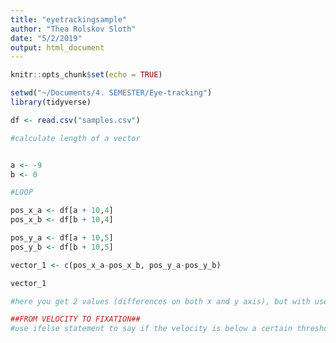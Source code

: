 ```yaml
---
title: "eyetrackingsample"
author: "Thea Rolskov Sloth"
date: "5/2/2019"
output: html_document
---
```


```r
knitr::opts_chunk$set(echo = TRUE)
```


```r
setwd("~/Documents/4. SEMESTER/Eye-tracking")
library(tidyverse)

df <- read.csv("samples.csv")

#calculate length of a vector


a <- -9
b <- 0

#LOOP 

pos_x_a <- df[a + 10,4]
pos_x_b <- df[b + 10,4]

pos_y_a <- df[a + 10,5]
pos_y_b <- df[b + 10,5]

vector_1 <- c(pos_x_a-pos_x_b, pos_y_a-pos_y_b) 

vector_1

#here you get 2 values (differences on both x and y axis), but with use of pythagoras you get 1 value and maybe easier set a threshold

##FROM VELOCITY TO FIXATION##
#use ifelse statement to say if the velocity is below a certain threshold, then it is categorized as a fixation 


```














